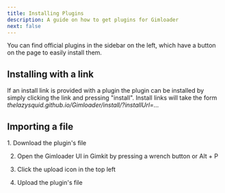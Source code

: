 ```yaml
---
title: Installing Plugins
description: A guide on how to get plugins for Gimloader
next: false
---
```



You can find official plugins in the sidebar on the left, which have a button on the page to easily install them.

## Installing with a link

If an install link is provided with a plugin the plugin can be installed by simply clicking the link and pressing "install". Install links will take the form *thelazysquid.github.io/Gimloader/install/?installUrl=...*

## Importing a file

<Steps>
1. Download the plugin's file

2. Open the Gimloader UI in Gimkit by pressing a wrench button or Alt + P

3. Click the upload icon in the top left

4. Upload the plugin's file
</Steps>